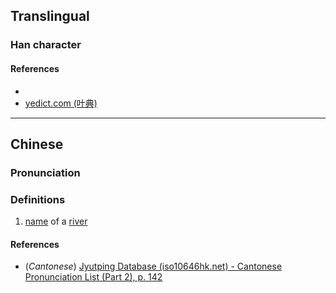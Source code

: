 {{character info/new}}
==Translingual==

===Han character===
{{Han char|rn=85|rad=水|as=09|sn=12|four=|canj=ETGO|ids=⿰氵羑}}

====References====
* {{Han ref|kx=0638.260|dkj=17884|hdz=31686.010|uh=6E75|ud=28277}}
* [http://yedict.com/htm/6E/6E75.htm yedict.com (叶典)]

----

==Chinese==
{{zh-forms}}

===Pronunciation===
{{zh-pron
|m=yǒu
|c=jau5
|mc=
|oc=
|ma=
|cat=pn
}}

===Definitions===
{{zh-hanzi}}

# [[name]] of a [[river]]

====References====
* (''Cantonese'') [http://www.iso10646hk.net/jp/document/download.jsp Jyutping Database (iso10646hk.net) - Cantonese Pronunciation List (Part 2), p. 142]